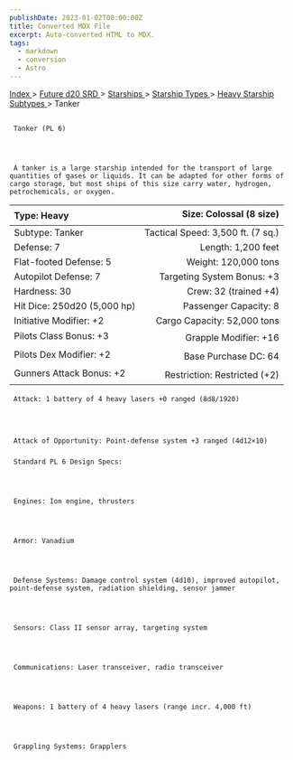 ```yaml
---
publishDate: 2023-01-02T00:00:00Z
title: Converted MDX File
excerpt: Auto-converted HTML to MDX.
tags:
  - markdown
  - conversion
  - Astro
---
```


[
Index
](-index) >
[
Future d20 SRD
](future-d20-srd-index) >
[
Starships
](future-d20-srd-starships-index) >
[
Starship Types
](future-d20-srd-starships-starship-types-index) >
[
Heavy Starship Subtypes
](future-d20-srd-starships-starship-types-heavy-starship-subtypes-index) > Tanker

##

     Tanker (PL 6)




     A tanker is a large starship intended for the transport of large quantities of gases or liquids. It can be adapted for other forms of cargo storage, but most ships of this size carry water, hydrogen, petrochemicals, or oxygen.

| Type: Heavy                 |           Size: Colossal (8 size) |
| :-------------------------- | --------------------------------: |
| Subtype: Tanker             | Tactical Speed: 3,500 ft. (7 sq.) |
| Defense: 7                  |                Length: 1,200 feet |
| Flat-footed Defense: 5      |              Weight: 120,000 tons |
| Autopilot Defense: 7        |        Targeting System Bonus: +3 |
| Hardness: 30                |             Crew: 32 (trained +4) |
| Hit Dice: 250d20 (5,000 hp) |             Passenger Capacity: 8 |
| Initiative Modifier: +2     |       Cargo Capacity: 52,000 tons |
| Pilots Class Bonus: +3      |             Grapple Modifier: +16 |
| Pilots Dex Modifier: +2     |              Base Purchase DC: 64 |
| Gunners Attack Bonus: +2    |      Restriction: Restricted (+2) |

     Attack: 1 battery of 4 heavy lasers +0 ranged (8d8/1920)




     Attack of Opportunity: Point-defense system +3 ranged (4d12×10)

###

     Standard PL 6 Design Specs:




     Engines: Ion engine, thrusters




     Armor: Vanadium




     Defense Systems: Damage control system (4d10), improved autopilot, point-defense system, radiation shielding, sensor jammer




     Sensors: Class II sensor array, targeting system




     Communications: Laser transceiver, radio transceiver




     Weapons: 1 battery of 4 heavy lasers (range incr. 4,000 ft)




     Grappling Systems: Grapplers
